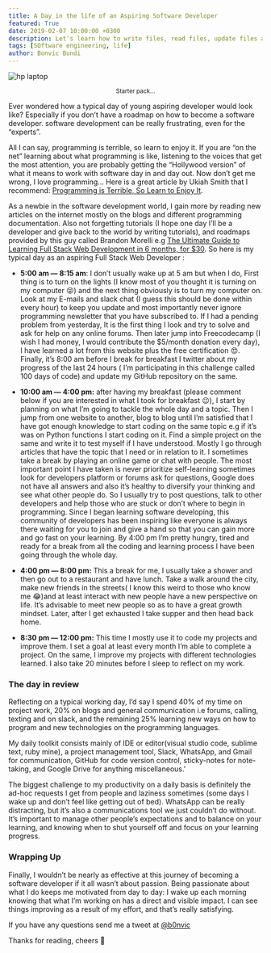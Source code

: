 ```yaml
---
title: A Day in the life of an Aspiring Software Developer
featured: True
date: 2019-02-07 10:00:00 +0300
description: Let's learn how to write files, read files, update files and delete files with Nodejs ~ Bonvic Bundi
tags: [SOftware engineering, life]
author: Bonvic Bundi
---
```


![hp laptop](./hp-laptop.jpeg)

<div style="display:flex;justify-content:center;">
  <small>Starter pack...</small>
</div>


Ever wondered how a typical day of young aspiring developer would look like?
Especially if you don’t have a roadmap on how to become a software developer.
software development can be really frustrating, even for the “experts”.

All I can say, programming is terrible, so learn to enjoy it. If you are “on the net” learning about what programming is like, listening to the voices that get the most attention, you are probably getting the “Hollywood version” of what it means to work with software day in and day out.
Now don’t get me wrong, I love programming... Here is a great article by Ukiah Smith that I recommend: [Programming is Terrible, So Learn to Enjoy It](https://ukiahsmith.com/blog/programming-is-terrible-so-learn-to-enjoy-it/).

As a newbie in the software development world, I gain more by reading new articles on the internet mostly on the blogs and different programming documentation.
Also not forgetting tutorials (I hope one day I’ll be a developer and give back to the world by writing tutorials), and roadmaps provided by this guy called Brandon Morelli e.g [The Ultimate Guide to Learning Full Stack Web Development in 6 months, for $30](https://codeburst.io/the-ultimate-guide-to-learning-full-stack-web-development-in-6-months-for-30-72b3854a7458).
So here is my typical day as an aspiring Full Stack Web Developer :

- **5:00 am — 8:15 am**: I don’t usually wake up at 5 am but when I do, First thing is to turn on the lights (I know most of you thought it is turning on my computer 😝) and the next thing obviously is to turn my computer on. Look at my E-mails and slack chat (I guess this should be done within every hour) to keep you update and most importantly never ignore programming newsletter that you have subscribed to. If I had a pending problem from yesterday, It is the first thing I look and try to solve and ask for help on any online forums. Then later jump into Freecodecamp (I wish I had money, I would contribute the $5/month donation every day), I have learned a lot from this website plus the free certification 😍. Finally, it’s 8:00 am before I break for breakfast I twitter about my progress of the last 24 hours ( I’m participating in this challenge called 100 days of code) and update my GitHub repository on the same.

- **10:00 am — 4:00 pm:** after having my breakfast (please comment below if you are interested in what I took for breakfast 😉), I start by planning on what I’m going to tackle the whole day and a topic. Then I jump from one website to another, blog to blog until I’m satisfied that I have got enough knowledge to start coding on the same topic e.g if it’s was on Python functions I start coding on it. Find a simple project on the same and write it to test myself if I have understood. Mostly I go through articles that have the topic that I need or in relation to it. I sometimes take a break by playing an online game or chat with people. The most important point I have taken is never prioritize self-learning sometimes look for developers platform or forums ask for questions, Google does not have all answers and also it’s healthy to diversify your thinking and see what other people do. So I usually try to post questions, talk to other developers and help those who are stuck or don’t where to begin in programming. Since I began learning software developing, this community of developers has been inspiring like everyone is always there waiting for you to join and give a hand so that you can gain more and go fast on your learning. By 4:00 pm I’m pretty hungry, tired and ready for a break from all the coding and learning process I have been going through the whole day.

- **4:00 pm — 8:00 pm:** This a break for me, I usually take a shower and then go out to a restaurant and have lunch. Take a walk around the city, make new friends in the streets( I know this weird to those who know me 😂)and at least interact with new people have a new perspective on life. It’s advisable to meet new people so as to have a great growth mindset. Later, after I get exhausted I take supper and then head back home.

- **8:30 pm — 12:00 pm:** This time I mostly use it to code my projects and improve them. I set a goal at least every month I’m able to complete a project. On the same, I improve my projects with different technologies learned. I also take 20 minutes before I sleep to reflect on my work.

### The day in review

Reflecting on a typical working day, I’d say I spend 40% of my time on project work, 20% on blogs and general communication i.e forums, calling, texting and on slack, and the remaining 25% learning new ways on how to program and new technologies on the programming languages.

My daily toolkit consists mainly of IDE or editor(visual studio code, sublime text, ruby mine), a project management tool, Slack, WhatsApp, and Gmail for communication, GitHub for code version control, sticky-notes for note-taking, and Google Drive for anything miscellaneous.'


The biggest challenge to my productivity on a daily basis is definitely the ad-hoc requests I get from people and laziness sometimes (some days I wake up and don’t feel like getting out of bed).
WhatsApp can be really distracting, but it’s also a communications tool we just couldn’t do without. It’s important to manage other people’s expectations and to balance on your learning, and knowing when to shut yourself off and focus on your learning progress.

### Wrapping Up

Finally, I wouldn’t be nearly as effective at this journey of becoming a software developer if it all wasn’t about passion.
Being passionate about what I do keeps me motivated from day to day: I wake up each morning knowing that what I’m working on has a direct and visible impact. I can see things improving as a result of my effort, and that’s really satisfying.

If you have any questions send me a tweet at [@b0nvic](https://twitter.com/b0nvic)

Thanks for reading, cheers 🥂
